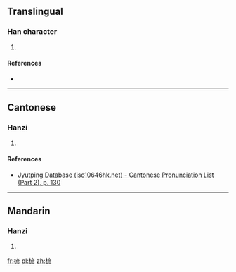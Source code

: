 ==Translingual==

===Han character===
{{Han char|rn=75|rad=木|as=09|sn=13|four=40922|canj=DYHH,DYKH|ids=⿰木彦}}

# {{defn|Han|sort=木09}}

====References====
* {{Han ref|kx=0538.350|dkj=15115|hdz=21254.140|uh=694C|ud=26956|bh=DDE9|bd=56809}}

----

==Cantonese==

===Hanzi===
{{yue-hanzi|jyut=[[ngaan4]], [[aan4]]|y=ngaan4, aan4}}

# {{defn|lang=yue|sort=木09}}

====References====
*[http://www.iso10646hk.net/jp/document/download.jsp Jyutping Database (iso10646hk.net) - Cantonese Pronunciation List (Part 2), p. 130]

----

==Mandarin==

===Hanzi===
{{cmn-hanzi|pin=[[yán]] ([[yan2]])|wg=yen<sup>2</sup>}}

# {{defn|lang=cmn|sort=木09}}

[[fr:楌]]
[[pl:楌]]
[[zh:楌]]